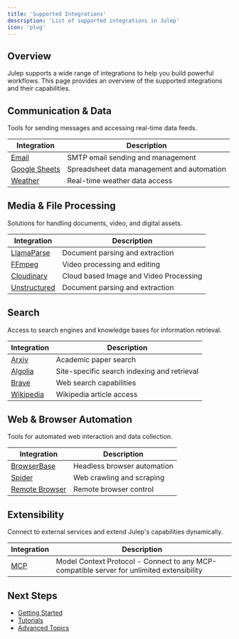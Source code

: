 ```yaml
---
title: 'Supported Integrations'
description: 'List of supported integrations in Julep'
icon: 'plug'
---
```



## Overview

Julep supports a wide range of integrations to help you build powerful workflows. This page provides an overview of the supported integrations and their capabilities.

<IntegrationsSlider />

## Communication & Data

Tools for sending messages and accessing real-time data feeds.

| Integration | Description |
|------------|-------------|
| [Email](/integrations/communicationdata/email) | SMTP email sending and management |
| [Google Sheets](/integrations/communicationdata/google-sheets) | Spreadsheet data management and automation |
| [Weather](/integrations/communicationdata/weather) | Real-time weather data access |

## Media & File Processing

Solutions for handling documents, video, and digital assets.

| Integration | Description |
|------------|-------------|
| [LlamaParse](/integrations/mediafile/llamaparse) | Document parsing and extraction|
| [FFmpeg](/integrations/mediafile/ffmpeg) | Video processing and editing |
| [Cloudinary](/integrations/mediafile/cloudinary) | Cloud based Image and Video Processing |
| [Unstructured](/integrations/mediafile/unstructured) | Document parsing and extraction |

## Search

Access to search engines and knowledge bases for information retrieval.

| Integration | Description |
|------------|-------------|
| [Arxiv](/integrations/search/arxiv) | Academic paper search |
| [Algolia](/integrations/search/algolia) | Site-specific search indexing and retrieval |
| [Brave](/integrations/search/brave) | Web search capabilities |
| [Wikipedia](/integrations/search/wikipedia) | Wikipedia article access |

## Web & Browser Automation

Tools for automated web interaction and data collection.

| Integration | Description |
|------------|-------------|
| [BrowserBase](/integrations/webbrowser/browserbase) | Headless browser automation |
| [Spider](/integrations/webbrowser/spider) | Web crawling and scraping |
| [Remote Browser](/integrations/webbrowser/remote-browser) | Remote browser control |

## Extensibility

Connect to external services and extend Julep's capabilities dynamically.

| Integration | Description |
|------------|-------------|
| [MCP](/integrations/extensibility/mcp) | Model Context Protocol - Connect to any MCP-compatible server for unlimited extensibility |

## Next Steps

- [Getting Started](/introduction/quickstart)
- [Tutorials](/tutorials)
- [Advanced Topics](/advanced)